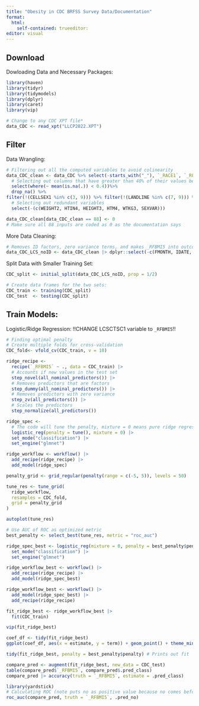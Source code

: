 ```yaml
---
title: "Obesity in CDC BRFSS Survey Data/Documentation"
format: 
  html: 
    self-contained: trueeditor: 
editor: visual
---
```


## Download

Dowloading Data and Necessary Packages:

```r
library(haven)
library(tidyr)
library(tidymodels)
library(dplyr)
library(caret)
library(vip)

# Change to any CDC XPT file*
data_CDC <- read_xpt("LLCP2022.XPT") 

```

## Filter

Data Wrangling:

```r
# Filtering out all the computed variables to avoid colinearity
data_CDC_clean <- data_CDC %>% select(-starts_with("_"), `_RACE1`, `_RFBMI5`) %>% 
  # Selecting out columns that have greater than 40% of their values be NA
  select(where(~ mean(is.na(.)) < 0.4))%>% 
  drop_na() %>%
filter(!(CELLSEX1 %in% c(3, 9))) %>% filter(!(LANDLINE %in% c(7, 9))) %>% filter(!(HHADULT %in% c(77, 99))) %>% filter(!(GENHLTH %in% c(7, 9))) %>% filter(!(PHYSHLTH %in% c(77, 99))) %>% filter(!(MENTHLTH %in% c(77, 99))) %>% filter(!(PRIMINSR %in% c(77, 99))) %>% filter(!(PERSDOC3 %in% c(7, 9))) %>% filter(!(MEDCOST1 %in% c(7, 9))) %>% filter(!(CHECKUP1 %in% c(7, 9))) %>% filter(!(EXERANY2 %in% c(7, 9))) %>% filter(!(SLEPTIM1 %in% c(77, 99))) %>% filter(!(LASTDEN4 %in% c(5, 7, 9))) %>% filter(!(RMVTETH4 %in% c(7, 9))) %>% filter(!(CVDINFR4 %in% c(7, 9))) %>% filter(!(CVDCRHD4 %in% c(7, 9))) %>% filter(!(CVDSTRK3 %in% c(7, 9))) %>% filter(!(ASTHMA3 %in% c(7, 9))) %>% filter(!(CHCSCNC1 %in% c(7, 9))) %>% filter(!(CHCOCNC1 %in% c(7, 9))) %>% filter(!(CHCCOPD3 %in% c(7, 9))) %>% filter(!(ADDEPEV3 %in% c(7, 9))) %>% filter(!(CHCKDNY2 %in% c(7, 9))) %>% filter(!(HAVARTH4 %in% c(7, 9))) %>% filter(!(DIABETE4 %in% c(7, 9))) %>% filter(MARITAL != 9) %>% filter(EDUCA != 9) %>% filter(!(RENTHOM1 %in% c(7, 9))) %>% filter(!(VETERAN3 %in% c(7, 9))) %>% filter(EMPLOY1 != 9) %>% filter(CHILDREN != 99) %>% filter(!(INCOME3 %in% c(77, 99))) %>% filter(HEIGHT3<711) %>% filter(!(DEAF %in% c(7, 9))) %>% filter(!(BLIND %in% c(7, 9))) %>% filter(!(DECIDE %in% c(7, 9))) %>% filter(!(DIFFWALK %in% c(7, 9))) %>% filter(!(DIFFDRES %in% c(7, 9))) %>% filter(!(DIFFALON %in% c(7, 9))) %>% filter(!(COLNCNCR %in% c(7, 9))) %>% filter(!(SMOKE100 %in% c(7, 9))) %>% filter(!(USENOW3 %in% c(7, 9))) %>% filter(!(LCSCTSC1 %in% c(7, 9))) %>% filter(201 < ALCDAY4 & ALCDAY4 < 299) %>% filter(!(FLUSHOT7 %in% c(7, 9))) %>% filter(!(PNEUVAC4 %in% c(7, 9))) %>% filter(!(TETANUS1 %in% c(7, 9))) %>% filter(!(HIVTST7 %in% c(7, 9))) %>% filter(!(HIVRISK5 %in% c(7, 9))) %>% filter(!(COVIDPOS %in% c(7, 9))) %>% filter(`_RFBMI5` != 9) %>% filter(`_RACE1` != 9) %>%
  # Selecting out redundant variables
  select(-(c(WEIGHT2, HTIN4, HEIGHT3, HTM4, WTKG3, SEXVAR))) 

data_CDC_clean[data_CDC_clean == 88] <- 0 
# Make sure all 88 inputs are coded as 0 as the documentation says

```

More Data Cleaning:

```r
# Removes ID factors, zero variance terms, and makes _RFBMI5 into outcome variable factor
data_CDC_LCS_noID <- data_CDC_clean |> dplyr::select(-c(FMONTH, IDATE, IMONTH, IDAY, IYEAR, SEQNO)) %>% select_if(~var(.) != 0) %>% mutate(`_RFBMI5`= case_when(`_RFBMI5` == 1 ~ "no", `_RFBMI5` == 2 ~ "yes")) %>% mutate(`_RFBMI5`=factor(`_RFBMI5`)) 

```

Split Data with Smaller Training Set:

```r
CDC_split <- initial_split(data_CDC_LCS_noID, prop = 1/2)

# Create data frames for the two sets:
CDC_train <- training(CDC_split)
CDC_test  <- testing(CDC_split)

```

## Train Models:

Logistic/Ridge Regression: !!CHANGE LCSCTSC1 variable to `_RFBMI5`!!

```r
# Finding optimal penalty
# Create multiple folds for cross-validation
CDC_fold<- vfold_cv(CDC_train, v = 10)

ridge_recipe <- 
  recipe(`_RFBMI5` ~ ., data = CDC_train) |> 
  # Accounts if new values in the test set
  step_novel(all_nominal_predictors()) |>
  # Removes predictors that are factors
  step_dummy(all_nominal_predictors()) |>
  # Removes predictors with zero variance
  step_zv(all_predictors()) |>
  # Scales the predictors
  step_normalize(all_predictors())

ridge_spec <- 
  # The code will tune the penalty, mixture = 0 means pure ridge regression
  logistic_reg(penalty = tune(), mixture = 0) |> 
  set_mode("classification") |> 
  set_engine("glmnet")

ridge_workflow <- workflow() |> 
  add_recipe(ridge_recipe) |> 
  add_model(ridge_spec)

penalty_grid <- grid_regular(penalty(range = c(-5, 5)), levels = 50)

tune_res <- tune_grid(
  ridge_workflow,
  resamples = CDC_fold, 
  grid = penalty_grid
)

autoplot(tune_res)

# Use AUC of ROC as optimized metric
best_penalty <- select_best(tune_res, metric = "roc_auc")

ridge_spec_best <- logistic_reg(mixture = 0, penalty = best_penalty$penalty) |>
  set_mode("classification") |> 
  set_engine("glmnet")

ridge_workflow_best <- workflow() |> 
  add_recipe(ridge_recipe) |> 
  add_model(ridge_spec_best)

ridge_workflow_best <- workflow() |> 
  add_model(ridge_spec_best) |> 
  add_recipe(ridge_recipe)

fit_ridge_best <- ridge_workflow_best |> 
  fit(CDC_train)

vip(fit_ridge_best)

coef_df <- tidy(fit_ridge_best)
ggplot(coef_df, aes(x = estimate, y = term)) + geom_point() + theme_minimal() + labs(title = "Logistic Regression Coefficients", x = "Coefficient Estimate", y = "Predictor") + theme(axis.text.y = element_text(size = 3, angle = 30, hjust = 1))

tidy(fit_ridge_best, penalty = best_penalty$penalty) # Prints out fit

compare_pred <- augment(fit_ridge_best, new_data = CDC_test) 
table(compare_pred$`_RFBMI5`, compare_pred$.pred_class)
compare_pred |> accuracy(truth = `_RFBMI5`, estimate = .pred_class)

library(yardstick)
# Calculating ROC (note puts no as positive value because no comes before yes alphabetically)
roc_auc(compare_pred, truth = `_RFBMI5`, .pred_no)
```

## 

